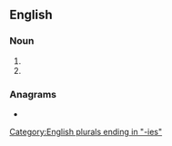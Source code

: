==English==

===Noun===
{{head|en|noun plural form}}

# {{plural of|trolley|lang=en}}
# {{plural of|trolly|lang=en}}

===Anagrams===
* {{anagrams|en|tresillo|trilloes}}

[[Category:English plurals ending in "-ies"]]